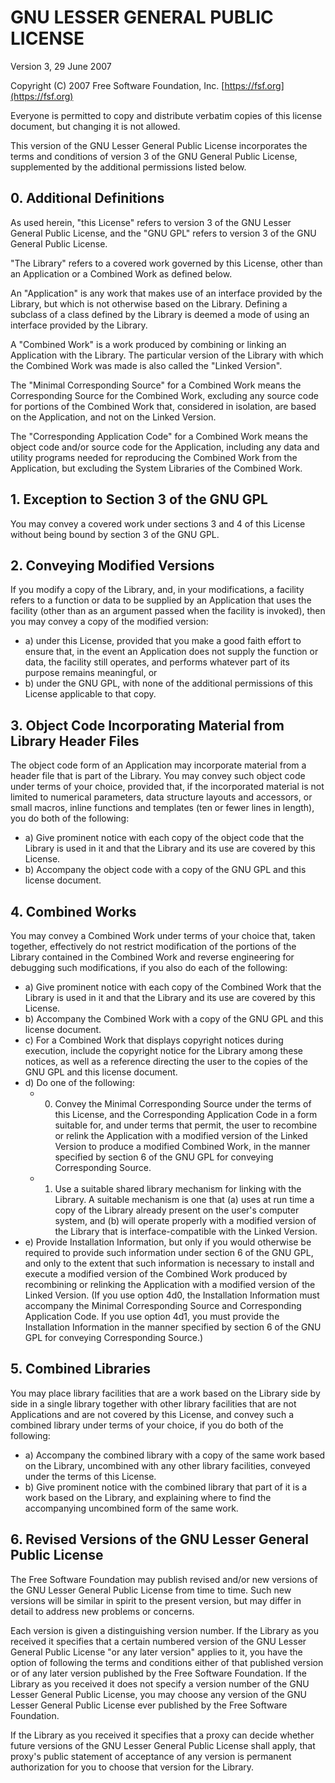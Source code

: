 
<Meta title="LICENSE" />

# GNU LESSER GENERAL PUBLIC LICENSE

Version 3, 29 June 2007

Copyright (C) 2007 Free Software Foundation, Inc.
[https://fsf.org](https://fsf.org)

Everyone is permitted to copy and distribute verbatim copies of this
license document, but changing it is not allowed.

This version of the GNU Lesser General Public License incorporates the
terms and conditions of version 3 of the GNU General Public License,
supplemented by the additional permissions listed below.

## 0. Additional Definitions

As used herein, "this License" refers to version 3 of the GNU Lesser
General Public License, and the "GNU GPL" refers to version 3 of the
GNU General Public License.

"The Library" refers to a covered work governed by this License, other
than an Application or a Combined Work as defined below.

An "Application" is any work that makes use of an interface provided
by the Library, but which is not otherwise based on the Library.
Defining a subclass of a class defined by the Library is deemed a mode
of using an interface provided by the Library.

A "Combined Work" is a work produced by combining or linking an
Application with the Library. The particular version of the Library
with which the Combined Work was made is also called the "Linked
Version".

The "Minimal Corresponding Source" for a Combined Work means the
Corresponding Source for the Combined Work, excluding any source code
for portions of the Combined Work that, considered in isolation, are
based on the Application, and not on the Linked Version.

The "Corresponding Application Code" for a Combined Work means the
object code and/or source code for the Application, including any data
and utility programs needed for reproducing the Combined Work from the
Application, but excluding the System Libraries of the Combined Work.

## 1. Exception to Section 3 of the GNU GPL

You may convey a covered work under sections 3 and 4 of this License
without being bound by section 3 of the GNU GPL.

## 2. Conveying Modified Versions

If you modify a copy of the Library, and, in your modifications, a
facility refers to a function or data to be supplied by an Application
that uses the facility (other than as an argument passed when the
facility is invoked), then you may convey a copy of the modified
version:

- a) under this License, provided that you make a good faith effort
  to ensure that, in the event an Application does not supply the
  function or data, the facility still operates, and performs
  whatever part of its purpose remains meaningful, or
- b) under the GNU GPL, with none of the additional permissions of
  this License applicable to that copy.

## 3. Object Code Incorporating Material from Library Header Files

The object code form of an Application may incorporate material from a
header file that is part of the Library. You may convey such object
code under terms of your choice, provided that, if the incorporated
material is not limited to numerical parameters, data structure
layouts and accessors, or small macros, inline functions and templates
(ten or fewer lines in length), you do both of the following:

- a) Give prominent notice with each copy of the object code that
  the Library is used in it and that the Library and its use are
  covered by this License.
- b) Accompany the object code with a copy of the GNU GPL and this
  license document.

## 4. Combined Works

You may convey a Combined Work under terms of your choice that, taken
together, effectively do not restrict modification of the portions of
the Library contained in the Combined Work and reverse engineering for
debugging such modifications, if you also do each of the following:

- a) Give prominent notice with each copy of the Combined Work that
  the Library is used in it and that the Library and its use are
  covered by this License.
- b) Accompany the Combined Work with a copy of the GNU GPL and this
  license document.
- c) For a Combined Work that displays copyright notices during
  execution, include the copyright notice for the Library among
  these notices, as well as a reference directing the user to the
  copies of the GNU GPL and this license document.
- d) Do one of the following:
  - 0. Convey the Minimal Corresponding Source under the terms of
       this License, and the Corresponding Application Code in a form
       suitable for, and under terms that permit, the user to
       recombine or relink the Application with a modified version of
       the Linked Version to produce a modified Combined Work, in the
       manner specified by section 6 of the GNU GPL for conveying
       Corresponding Source.
  - 1. Use a suitable shared library mechanism for linking with
       the Library. A suitable mechanism is one that (a) uses at run
       time a copy of the Library already present on the user's
       computer system, and (b) will operate properly with a modified
       version of the Library that is interface-compatible with the
       Linked Version.
- e) Provide Installation Information, but only if you would
  otherwise be required to provide such information under section 6
  of the GNU GPL, and only to the extent that such information is
  necessary to install and execute a modified version of the
  Combined Work produced by recombining or relinking the Application
  with a modified version of the Linked Version. (If you use option
  4d0, the Installation Information must accompany the Minimal
  Corresponding Source and Corresponding Application Code. If you
  use option 4d1, you must provide the Installation Information in
  the manner specified by section 6 of the GNU GPL for conveying
  Corresponding Source.)

## 5. Combined Libraries

You may place library facilities that are a work based on the Library
side by side in a single library together with other library
facilities that are not Applications and are not covered by this
License, and convey such a combined library under terms of your
choice, if you do both of the following:

- a) Accompany the combined library with a copy of the same work
  based on the Library, uncombined with any other library
  facilities, conveyed under the terms of this License.
- b) Give prominent notice with the combined library that part of it
  is a work based on the Library, and explaining where to find the
  accompanying uncombined form of the same work.

## 6. Revised Versions of the GNU Lesser General Public License

The Free Software Foundation may publish revised and/or new versions
of the GNU Lesser General Public License from time to time. Such new
versions will be similar in spirit to the present version, but may
differ in detail to address new problems or concerns.

Each version is given a distinguishing version number. If the Library
as you received it specifies that a certain numbered version of the
GNU Lesser General Public License "or any later version" applies to
it, you have the option of following the terms and conditions either
of that published version or of any later version published by the
Free Software Foundation. If the Library as you received it does not
specify a version number of the GNU Lesser General Public License, you
may choose any version of the GNU Lesser General Public License ever
published by the Free Software Foundation.

If the Library as you received it specifies that a proxy can decide
whether future versions of the GNU Lesser General Public License shall
apply, that proxy's public statement of acceptance of any version is
permanent authorization for you to choose that version for the
Library.
